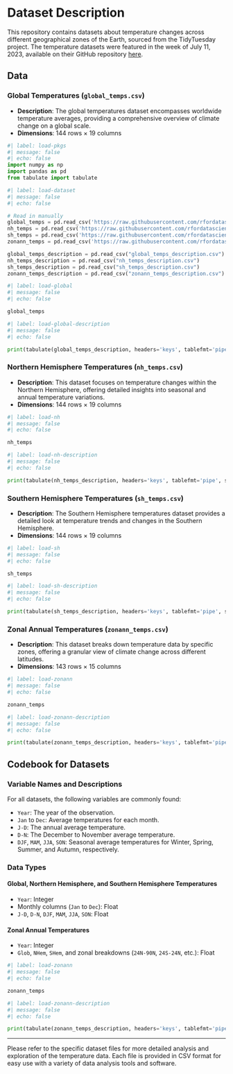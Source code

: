 # Dataset Description

This repository contains datasets about temperature changes across different geographical zones of the Earth, sourced from the TidyTuesday project. The temperature datasets were featured in the week of July 11, 2023, available on their GitHub repository [here](https://github.com/rfordatascience/tidytuesday/tree/master/data/2023/2023-07-11).

## Data

### Global Temperatures (`global_temps.csv`)

- **Description**: The global temperatures dataset encompasses worldwide temperature averages, providing a comprehensive overview of climate change on a global scale.
- **Dimensions**: 144 rows × 19 columns


```python
#| label: load-pkgs
#| message: false
#| echo: false
import numpy as np
import pandas as pd
from tabulate import tabulate
```

```python
#| label: load-dataset
#| message: false
#| echo: false

# Read in manually
global_temps = pd.read_csv('https://raw.githubusercontent.com/rfordatascience/tidytuesday/master/data/2023/2023-07-11/global_temps.csv')
nh_temps = pd.read_csv('https://raw.githubusercontent.com/rfordatascience/tidytuesday/master/data/2023/2023-07-11/nh_temps.csv')
sh_temps = pd.read_csv('https://raw.githubusercontent.com/rfordatascience/tidytuesday/master/data/2023/2023-07-11/sh_temps.csv')
zonann_temps = pd.read_csv('https://raw.githubusercontent.com/rfordatascience/tidytuesday/master/data/2023/2023-07-11/zonann_temps.csv')

global_temps_description = pd.read_csv("global_temps_description.csv")
nh_temps_description = pd.read_csv("nh_temps_description.csv")
sh_temps_description = pd.read_csv("sh_temps_description.csv")
zonann_temps_description = pd.read_csv("zonann_temps_description.csv")
```
```python
#| label: load-global
#| message: false
#| echo: false

global_temps

```

```python
#| label: load-global-description
#| message: false
#| echo: false

print(tabulate(global_temps_description, headers='keys', tablefmt='pipe', showindex=False, stralign='center'))

```





### Northern Hemisphere Temperatures (`nh_temps.csv`)

- **Description**: This dataset focuses on temperature changes within the Northern Hemisphere, offering detailed insights into seasonal and annual temperature variations.
- **Dimensions**: 144 rows × 19 columns

```python
#| label: load-nh
#| message: false
#| echo: false

nh_temps

```

```python
#| label: load-nh-description
#| message: false
#| echo: false

print(tabulate(nh_temps_description, headers='keys', tablefmt='pipe', showindex=False, stralign='center'))

```


### Southern Hemisphere Temperatures (`sh_temps.csv`)

- **Description**: The Southern Hemisphere temperatures dataset provides a detailed look at temperature trends and changes in the Southern Hemisphere.
- **Dimensions**: 144 rows × 19 columns

```python
#| label: load-sh
#| message: false
#| echo: false

sh_temps

```

```python
#| label: load-sh-description
#| message: false
#| echo: false

print(tabulate(sh_temps_description, headers='keys', tablefmt='pipe', showindex=False, stralign='center'))

```


### Zonal Annual Temperatures (`zonann_temps.csv`)

- **Description**: This dataset breaks down temperature data by specific zones, offering a granular view of climate change across different latitudes.
- **Dimensions**: 143 rows × 15 columns


```python
#| label: load-zonann
#| message: false
#| echo: false

zonann_temps

```

```python
#| label: load-zonann-description
#| message: false
#| echo: false

print(tabulate(zonann_temps_description, headers='keys', tablefmt='pipe', showindex=False, stralign='center'))

```



## Codebook for Datasets

### Variable Names and Descriptions

For all datasets, the following variables are commonly found:

- `Year`: The year of the observation.
- `Jan` to `Dec`: Average temperatures for each month.
- `J-D`: The annual average temperature.
- `D-N`: The December to November average temperature.
- `DJF`, `MAM`, `JJA`, `SON`: Seasonal average temperatures for Winter, Spring, Summer, and Autumn, respectively.

### Data Types

#### Global, Northern Hemisphere, and Southern Hemisphere Temperatures

- `Year`: Integer
- Monthly columns (`Jan` to `Dec`): Float
- `J-D`, `D-N`, `DJF`, `MAM`, `JJA`, `SON`: Float








#### Zonal Annual Temperatures

- `Year`: Integer
- `Glob`, `NHem`, `SHem`, and zonal breakdowns (`24N-90N`, `24S-24N`, etc.): Float

```python
#| label: load-zonann
#| message: false
#| echo: false

zonann_temps

```

```python
#| label: load-zonann-description
#| message: false
#| echo: false

print(tabulate(zonann_temps_description, headers='keys', tablefmt='pipe', showindex=False, stralign='center'))

```



---

Please refer to the specific dataset files for more detailed analysis and exploration of the temperature data. Each file is provided in CSV format for easy use with a variety of data analysis tools and software.






